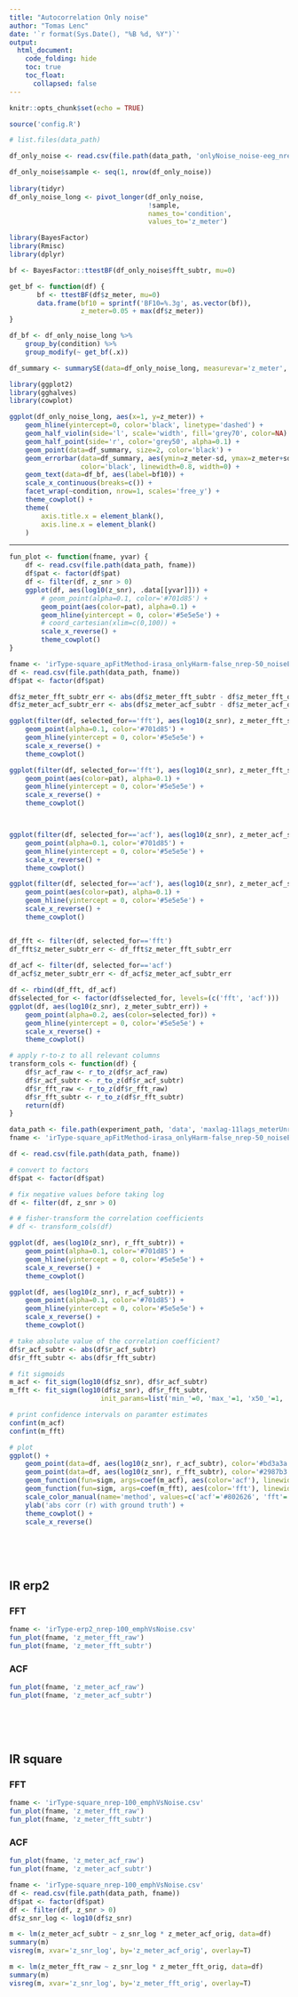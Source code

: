 ```yaml
---
title: "Autocorrelation Only noise"
author: "Tomas Lenc"
date: '`r format(Sys.Date(), "%B %d, %Y")`'
output:
  html_document: 
    code_folding: hide
    toc: true
    toc_float: 
      collapsed: false
---
```

```r
knitr::opts_chunk$set(echo = TRUE)

source('config.R')

```

```r
# list.files(data_path)
```


```r

df_only_noise <- read.csv(file.path(data_path, 'onlyNoise_noise-eeg_nrep-1000.csv'))

df_only_noise$sample <- seq(1, nrow(df_only_noise))
    
library(tidyr)
df_only_noise_long <- pivot_longer(df_only_noise,
                                   !sample, 
                                   names_to='condition',
                                   values_to='z_meter')

```



```r

library(BayesFactor)
library(Rmisc)
library(dplyr)

bf <- BayesFactor::ttestBF(df_only_noise$fft_subtr, mu=0)

get_bf <- function(df) {
       bf <- ttestBF(df$z_meter, mu=0)
       data.frame(bf10 = sprintf('BF10=%.3g', as.vector(bf)),
                  z_meter=0.05 + max(df$z_meter))
}

df_bf <- df_only_noise_long %>% 
    group_by(condition) %>%
    group_modify(~ get_bf(.x))

df_summary <- summarySE(data=df_only_noise_long, measurevar='z_meter', groupvars=c('condition'))


```


```r
library(ggplot2)
library(gghalves)
library(cowplot)

ggplot(df_only_noise_long, aes(x=1, y=z_meter)) + 
    geom_hline(yintercept=0, color='black', linetype='dashed') + 
    geom_half_violin(side='l', scale='width', fill='grey70', color=NA) + 
    geom_half_point(side='r', color='grey50', alpha=0.1) + 
    geom_point(data=df_summary, size=2, color='black') + 
    geom_errorbar(data=df_summary, aes(ymin=z_meter-sd, ymax=z_meter+sd),
                  color='black', linewidth=0.8, width=0) + 
    geom_text(data=df_bf, aes(label=bf10)) + 
    scale_x_continuous(breaks=c()) + 
    facet_wrap(~condition, nrow=1, scales='free_y') + 
    theme_cowplot() + 
    theme(
        axis.title.x = element_blank(),
        axis.line.x = element_blank()
    )

```




---


```r

fun_plot <- function(fname, yvar) {
    df <- read.csv(file.path(data_path, fname))
    df$pat <- factor(df$pat)
    df <- filter(df, z_snr > 0)
    ggplot(df, aes(log10(z_snr), .data[[yvar]])) +
        # geom_point(alpha=0.1, color='#701d85') + 
        geom_point(aes(color=pat), alpha=0.1) + 
        geom_hline(yintercept = 0, color='#5e5e5e') + 
        # coord_cartesian(xlim=c(0,100)) + 
        scale_x_reverse() +
        theme_cowplot()
}

```


```r

fname <- 'irType-square_apFitMethod-irasa_onlyHarm-false_nrep-50_noiseEffectZscoreACFvsFFT.csv'
df <- read.csv(file.path(data_path, fname))
df$pat <- factor(df$pat)

df$z_meter_fft_subtr_err <- abs(df$z_meter_fft_subtr - df$z_meter_fft_orig)
df$z_meter_acf_subtr_err <- abs(df$z_meter_acf_subtr - df$z_meter_acf_orig)

ggplot(filter(df, selected_for=='fft'), aes(log10(z_snr), z_meter_fft_subtr_err)) +
    geom_point(alpha=0.1, color='#701d85') +
    geom_hline(yintercept = 0, color='#5e5e5e') + 
    scale_x_reverse() +
    theme_cowplot()

ggplot(filter(df, selected_for=='fft'), aes(log10(z_snr), z_meter_fft_subtr)) +
    geom_point(aes(color=pat), alpha=0.1) + 
    geom_hline(yintercept = 0, color='#5e5e5e') + 
    scale_x_reverse() +
    theme_cowplot()



ggplot(filter(df, selected_for=='acf'), aes(log10(z_snr), z_meter_acf_subtr_err)) +
    geom_point(alpha=0.1, color='#701d85') +
    geom_hline(yintercept = 0, color='#5e5e5e') + 
    scale_x_reverse() +
    theme_cowplot()

ggplot(filter(df, selected_for=='acf'), aes(log10(z_snr), z_meter_acf_subtr)) +
    geom_point(aes(color=pat), alpha=0.1) + 
    geom_hline(yintercept = 0, color='#5e5e5e') + 
    scale_x_reverse() +
    theme_cowplot()


df_fft <- filter(df, selected_for=='fft')
df_fft$z_meter_subtr_err <- df_fft$z_meter_fft_subtr_err
    
df_acf <- filter(df, selected_for=='acf')
df_acf$z_meter_subtr_err <- df_acf$z_meter_acf_subtr_err

df <- rbind(df_fft, df_acf)
df$selected_for <- factor(df$selected_for, levels=(c('fft', 'acf')))
ggplot(df, aes(log10(z_snr), z_meter_subtr_err)) +
    geom_point(alpha=0.2, aes(color=selected_for)) +
    geom_hline(yintercept = 0, color='#5e5e5e') + 
    scale_x_reverse() +
    theme_cowplot()

```



```r

# apply r-to-z to all relevant columns 
transform_cols <- function(df) {
    df$r_acf_raw <- r_to_z(df$r_acf_raw)
    df$r_acf_subtr <- r_to_z(df$r_acf_subtr)
    df$r_fft_raw <- r_to_z(df$r_fft_raw)
    df$r_fft_subtr <- r_to_z(df$r_fft_subtr)
    return(df)
}

data_path <- file.path(experiment_path, 'data', 'maxlag-11lags_meterUnrel-0.6_1.0_1.4')
fname <- 'irType-square_apFitMethod-irasa_onlyHarm-false_nrep-50_noiseEffectDistACFvsFFT.csv'

df <- read.csv(file.path(data_path, fname))

# convert to factors
df$pat <- factor(df$pat)

# fix negative values before taking log 
df <- filter(df, z_snr > 0)

# # fisher-transform the correlation coefficients
# df <- transform_cols(df)

ggplot(df, aes(log10(z_snr), r_fft_subtr)) +
    geom_point(alpha=0.1, color='#701d85') +
    geom_hline(yintercept = 0, color='#5e5e5e') + 
    scale_x_reverse() +
    theme_cowplot()

ggplot(df, aes(log10(z_snr), r_acf_subtr)) +
    geom_point(alpha=0.1, color='#701d85') +
    geom_hline(yintercept = 0, color='#5e5e5e') + 
    scale_x_reverse() +
    theme_cowplot()

# take absolute value of the correlation coefficient? 
df$r_acf_subtr <- abs(df$r_acf_subtr)
df$r_fft_subtr <- abs(df$r_fft_subtr)

# fit sigmoids
m_acf <- fit_sigm(log10(df$z_snr), df$r_acf_subtr)
m_fft <- fit_sigm(log10(df$z_snr), df$r_fft_subtr, 
                       init_params=list('min_'=0, 'max_'=1, 'x50_'=1, 'slope_'=1.5))

# print confidence intervals on paramter estimates 
confint(m_acf)
confint(m_fft)

# plot 
ggplot() +
    geom_point(data=df, aes(log10(z_snr), r_acf_subtr), color='#bd3a3a', alpha=0.2) + 
    geom_point(data=df, aes(log10(z_snr), r_fft_subtr), color='#2987b3', alpha=0.2) + 
    geom_function(fun=sigm, args=coef(m_acf), aes(color='acf'), linewidth=2) +
    geom_function(fun=sigm, args=coef(m_fft), aes(color='fft'), linewidth=2) +
    scale_color_manual(name='method', values=c('acf'='#802626', 'fft'='#164961')) + 
    ylab('abs corr (r) with ground truth') + 
    theme_cowplot() +
    scale_x_reverse() 


```

<br><br><br>

## IR erp2

### FFT  

```r
fname <- 'irType-erp2_nrep-100_emphVsNoise.csv'
fun_plot(fname, 'z_meter_fft_raw')
fun_plot(fname, 'z_meter_fft_subtr')
```

### ACF  

```r
fun_plot(fname, 'z_meter_acf_raw')
fun_plot(fname, 'z_meter_acf_subtr')
```





<br><br><br>

## IR square

### FFT  

```r
fname <- 'irType-square_nrep-100_emphVsNoise.csv'
fun_plot(fname, 'z_meter_fft_raw')
fun_plot(fname, 'z_meter_fft_subtr')
```

### ACF  

```r
fun_plot(fname, 'z_meter_acf_raw')
fun_plot(fname, 'z_meter_acf_subtr')
```





```r
fname <- 'irType-square_nrep-100_emphVsNoise.csv'
df <- read.csv(file.path(data_path, fname))
df$pat <- factor(df$pat)
df <- filter(df, z_snr > 0)
df$z_snr_log <- log10(df$z_snr)

```

```r
m <- lm(z_meter_acf_subtr ~ z_snr_log * z_meter_acf_orig, data=df)
summary(m)
visreg(m, xvar='z_snr_log', by='z_meter_acf_orig', overlay=T)
```

```r
m <- lm(z_meter_fft_raw ~ z_snr_log * z_meter_fft_orig, data=df)
summary(m)
visreg(m, xvar='z_snr_log', by='z_meter_fft_orig', overlay=T)
```


























